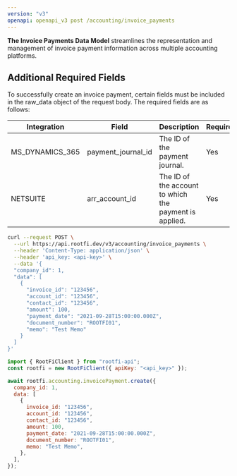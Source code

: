 ```yaml
---
version: "v3"
openapi: openapi_v3 post /accounting/invoice_payments
---
```


**The Invoice Payments Data Model** streamlines the representation and management of invoice payment information across multiple accounting platforms.

## Additional Required Fields

To successfully create an invoice payment, certain fields must be included in the raw_data object of the request body. The required fields are as follows:

| Integration     | Field              | Description                                            | Required |
| --------------- | ------------------ | ------------------------------------------------------ | -------- |
| MS_DYNAMICS_365 | payment_journal_id | The ID of the payment journal.                         | Yes      |
| NETSUITE        | arr_account_id     | The ID of the account to which the payment is applied. | Yes      |

<RequestExample>

```bash cURL
curl --request POST \
  --url https://api.rootfi.dev/v3/accounting/invoice_payments \
  --header 'Content-Type: application/json' \
  --header 'api_key: <api-key>' \
  --data '{
  "company_id": 1,
  "data": [
    {
      "invoice_id": "123456",
      "account_id": "123456",
      "contact_id": "123456",
      "amount": 100,
      "payment_date": "2021-09-28T15:00:00.000Z",
      "document_number": "ROOTFI01",
      "memo": "Test Memo"
    }
  ]
}'
```

```javascript NodeJS
import { RootFiClient } from "rootfi-api";
const rootfi = new RootFiClient({ apiKey: "<api_key>" });

await rootfi.accounting.invoicePayment.create({
  company_id: 1,
  data: [
    {
      invoice_id: "123456",
      account_id: "123456",
      contact_id: "123456",
      amount: 100,
      payment_date: "2021-09-28T15:00:00.000Z",
      document_number: "ROOTFI01",
      memo: "Test Memo",
    },
  ],
});
```

</RequestExample>
